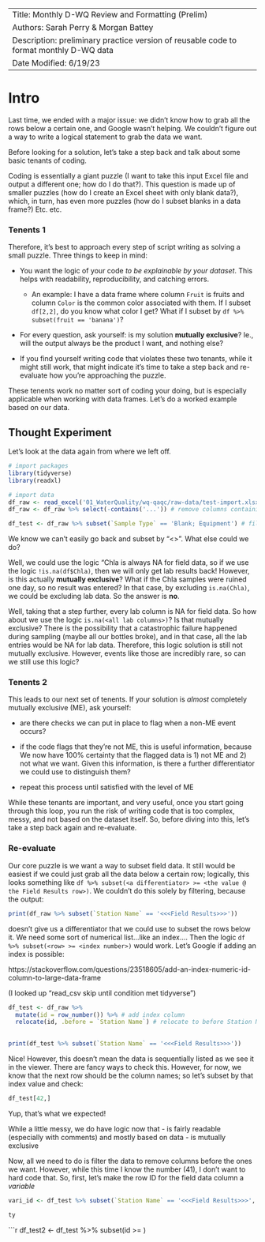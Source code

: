 |                                                                                        |
|------------------------------------------------------------------------|
| Title: Monthly D-WQ Review and Formatting (Prelim)                                     |
| Authors: Sarah Perry & Morgan Battey                                                   |
| Description: preliminary practice version of reusable code to format monthly D-WQ data |
| Date Modified: 6/19/23                                                                 |

# Intro

Last time, we ended with a major issue: we didn't know how to grab all the rows below a certain one, and Google wasn't helping. We couldn't figure out a way to write a logical statement to grab the data we want.

Before looking for a solution, let's take a step back and talk about some basic tenants of coding.

Coding is essentially a giant puzzle (I want to take this input Excel file and output a different one; how do I do that?). This question is made up of smaller puzzles (how do I create an Excel sheet with only blank data?), which, in turn, has even more puzzles (how do I subset blanks in a data frame?) Etc. etc.

### Tenents 1
Therefore, it's best to approach every step of script writing as solving a small puzzle. Three things to keep in mind:

-   You want the logic of your code *to be explainable by your dataset*. This helps with readability, reproducibility, and catching errors.
    -   An example: I have a data frame where column `Fruit` is fruits and column `Color` is the common color associated with them. If I subset `df[2,2]`, do you know what color I get? What if I subset by `df %>% subset(fruit == 'banana')`?
-   For every question, ask yourself: is my solution **mutually exclusive**? Ie., will the output always be the product I want, and nothing else?

- If you find yourself writing code that violates these two tenants, while it might still work, that might indicate it's time to take a step back and re-evaluate how you're approaching the puzzle.

These tenents work no matter sort of coding your doing, but is especially applicable when working with data frames. Let's do a worked example based on our data.

## Thought Experiment

Let's look at the data again from where we left off.

```r
# import packages
library(tidyverse)
library(readxl)

# import data
df_raw <- read_excel('01_WaterQuality/wq-qaqc/raw-data/test-import.xlsx', skip = 1) # skip initial row
df_raw <- df_raw %>% select(-contains('...')) # remove columns containing '...'

df_test <- df_raw %>% subset(`Sample Type` == 'Blank; Equipment') # filter by Blanks
```

We know we can't easily go back and subset by "<<Field Results>>". What else could we do?

Well, we could use the logic "Chla is always NA for field data, so if we use the logic `!is.na(df$Chla)`, then we will only get lab results back!
However, is this actually **mutually exclusive**? What if the Chla samples were ruined one day, so no result was entered? In that case, by excluding `is.na(Chla)`, we could be excluding lab data. So the answer is **no**.

Well, taking that a step further, every lab column is NA for field data. So how about we use the logic `is.na(<all lab columns>)`? Is that mutually exclusive?
There is the possibility that a catastrophic failure happened during sampling (maybe all our bottles broke), and in that case, all the lab entries would be NA for lab data. Therefore, this logic solution is still not mutually exclusive. However, events like those are incredibly rare, so can we still use this logic?

### Tenents 2
This leads to our next set of tenents. If your solution is *almost* completely mutually exclusive (ME), ask yourself:

- are there checks we can put in place to flag when a non-ME event occurs?

- if the code flags that they're not ME, this is useful information, because We now have 100% certainty that the flagged data is 1) not ME and 2) not what we want. Given this information, is there a further differentiator we could use to distinguish them?

- repeat this process until satisfied with the level of ME

While these tenants are important, and very useful, once you start going through this loop, you run the risk of writing code that is too complex, messy, and not based on the dataset itself. So, before diving into this, let's take a step back again and re-evaluate.

### Re-evaluate
Our core puzzle is we want a way to subset field data. It still would be easiest if we could just grab all the data below a certain row; logically, this looks something like `df %>% subset(<a differentiator> >= <the value @ the Field Results row>)`. We couldn't do this solely by filtering, because the output: 
```r
print(df_raw %>% subset(`Station Name` == '<<<Field Results>>>'))
```
doesn't give us a differentiator that we could use to subset the rows below it. We need some sort of numerical list...like an index.... Then the logic `df %>% subset(<row> >= <index number>)` would work. Let's Google if adding an index is possible:

https://stackoverflow.com/questions/23518605/add-an-index-numeric-id-column-to-large-data-frame

(I looked up "read_csv skip until condition met tidyverse")

```r
df_test <- df_raw %>%
  mutate(id = row_number()) %>% # add index column
  relocate(id, .before = `Station Name`) # relocate to before Station Name, which we're 99% certain will be the first col
  

print(df_test %>% subset(`Station Name` == '<<<Field Results>>>'))
```
Nice! However, this doesn't mean the data is sequentially listed as we see it in the viewer. There are fancy ways to check this. However, for now, we know that the next row should be the column names; so let's subset by that index value and check:

```r
df_test[42,]
```
Yup, that's what we expected!

While a little messy, we do have logic now that
- is fairly readable (especially with comments) and mostly based on data
- is mutually exclusive

Now, all we need to do is filter the data to remove columns before the ones we want. However, while this time I know the number (41), I don't want to hard code that. So, first, let's make the row ID for the field data column a *variable*

```r
vari_id <- df_test %>% subset(`Station Name` == '<<<Field Results>>>', select = c(id))
```

```r
ty
```


```r
df_test2 <- df_test %>% subset(id >= )